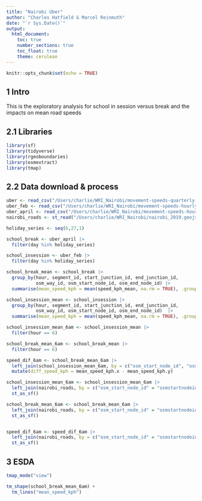 ```yaml
---
title: "Nairobi Uber"
author: "Charles Hatfield & Marcel Reinmuth"
date: "`r Sys.Date()`"
output: 
  html_document:
    toc: true
    number_sections: true
    toc_float: true
    theme: cerulean
---
```


```r
knitr::opts_chunk$set(echo = TRUE)
```

## 1 Intro

This is the exploratory analysis for school in session versus break and the impacts on mean road speeds



## 2.1 Libraries

```r
library(sf)
library(tidyverse)
library(rgeoboundaries)
library(osmextract)
library(tmap)

```


## 2.2 Data download & process


```r
uber <- read_csv("/Users/charlie/WRI_Nairobi/movement-speeds-quarterly-by-hod-nairobi-2018-Q1.csv")
uber_feb <- read_csv("/Users/charlie/WRI_Nairobi/movement-speeds-hourly-nairobi-2019-2.csv")
uber_april <- read_csv("/Users/charlie/WRI_Nairobi/movement-speeds-hourly-nairobi-2019-4.csv")
nairobi_roads <- st_read("/Users/charlie/WRI_Nairobi/nairobi_2019.geojson")
```

```r
holiday_series <- seq(6,27,1)

school_break <- uber_april |>  
  filter(day %in% holiday_series)

school_insession <- uber_feb |>  
  filter(day %in% holiday_series)

school_break_mean <- school_break |>  
  group_by(hour, segment_id, start_junction_id, end_junction_id, 
           osm_way_id, osm_start_node_id, osm_end_node_id) |>  
  summarise(mean_speed_kph = mean(speed_kph_mean, na.rm = TRUE), .groups = "drop")

school_insession_mean <- school_insession |> 
  group_by(hour, segment_id, start_junction_id, end_junction_id, 
           osm_way_id, osm_start_node_id, osm_end_node_id)  |>  
  summarise(mean_speed_kph = mean(speed_kph_mean, na.rm = TRUE), .groups = "drop")

```

```r
school_insession_mean_6am <- school_insession_mean |> 
  filter(hour == 6)

school_break_mean_6am <- school_break_mean |> 
  filter(hour == 6)

speed_dif_6am <- school_break_mean_6am |> 
  left_join(school_insession_mean_6am, by = c("osm_start_node_id", "osm_end_node_id")) |> 
  mutate(diff_speed_kph = mean_speed_kph.x - mean_speed_kph.y)
```

```r
school_insession_mean_6am <- school_insession_mean_6am |> 
  left_join(nairobi_roads, by = c("osm_start_node_id" = "osmstartnodeid", "osm_end_node_id" = "osmendnodeid")) |> 
  st_as_sf()

school_break_mean_6am <- school_break_mean_6am |> 
  left_join(nairobi_roads, by = c("osm_start_node_id" = "osmstartnodeid", "osm_end_node_id" = "osmendnodeid")) |> 
  st_as_sf()


speed_dif_6am <- speed_dif_6am |> 
  left_join(nairobi_roads, by = c("osm_start_node_id" = "osmstartnodeid", "osm_end_node_id" = "osmendnodeid")) |> 
  st_as_sf()
```


## 3 ESDA 


```r
tmap_mode("view")

tm_shape(school_break_mean_6am) +
  tm_lines("mean_speed_kph")
```
